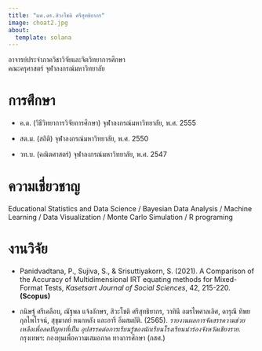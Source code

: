 ```yaml
---
title: "ผศ.ดร.สิวะโชติ ศรีสุทธิยากร"
image: choat2.jpg
about:
  template: solana
---
```


อาจารย์ประจำภาควิชาวิจัยและจิตวิทยาการศึกษา \
คณะครุศาสตร์ จุฬาลงกรณ์มหาวิทยาลัย

# การศึกษา

-   ค.ด. (วิธีวิทยาการวิจัยการศึกษา) จุฬาลงกรณ์มหาวิทยาลัย, พ.ศ. 2555

-   สต.ม. (สถิติ) จุฬาลงกรณ์มหาวิทยาลัย, พ.ศ. 2550

-   วท.บ. (คณิตศาสตร์) จุฬาลงกรณ์มหาวิทยาลัย, พ.ศ. 2547

# ความเชี่ยวชาญ

Educational Statistics and Data Science / Bayesian Data Analysis / Machine Learning / Data Visualization / Monte Carlo Simulation / R programing

# งานวิจัย

-   Panidvadtana, P., Sujiva, S., & Srisuttiyakorn, S. (2021). A Comparison of the Accuracy of Multidimensional IRT equating methods for Mixed-Format Tests, *Kasetsart Journal of Social Sciences*, 42, 215-220. **(Scopus)**

-   กนิษฐ์ ศรีเคลือบ, ณัฐพล แจ้งอักษร, สิวะโชติ ศรีสุทธิยากร, วาทินี อมรไพศาลเลิศ, ดารุณี ทิพยกุลไพโรจน์, สุขุมาลย์ หนกหลัง และอารี อิ่มสมบัติ. (2565). *รายงานผลการจัดสรรความช่วยเหลือเพื่อลดปัญหาที่เป็น
    อุปสรรคต่อการเรียนรู้ของนักเรียนโรงเรียนนําร่องจังหวัดเชียงราย*. กรุงเทพฯ: กองทุนเพื่อความเสมอภาค
    ทางการศึกษา (กสศ.)
